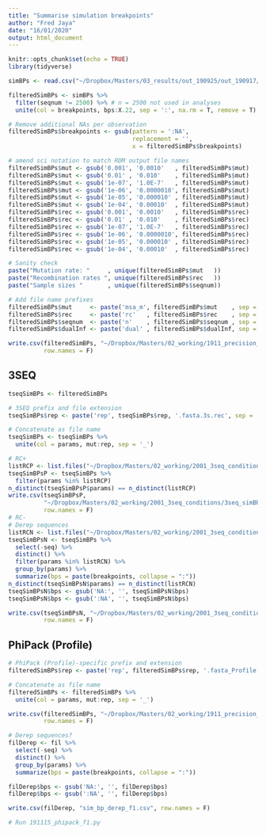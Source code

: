 ```yaml
---
title: "Summarise simulation breakpoints"
author: "Fred Jaya"
date: "16/01/2020"
output: html_document
---
```


```r
knitr::opts_chunk$set(echo = TRUE)
library(tidyverse)
```

```r
simBPs <- read.csv("~/Dropbox/Masters/03_results/out_190925/out_190917/S4_santa/V2_santa_bp.csv")

filteredSimBPs <- simBPs %>%
  filter(seqnum != 2500) %>% # n = 2500 not used in analyses
  unite(col = breakpoints, bps:X.22, sep = ':', na.rm = T, remove = T) # concat all bps in one col

# Remove additional NAs per observation
filteredSimBPs$breakpoints <- gsub(pattern = ':NA',
                                   replacement = '',
                                   x = filteredSimBPs$breakpoints)

# amend sci notation to match RDM output file names
filteredSimBPs$mut <- gsub('0.001', '0.0010'   , filteredSimBPs$mut)
filteredSimBPs$mut <- gsub('0.01' , '0.010'    , filteredSimBPs$mut)
filteredSimBPs$mut <- gsub('1e-07', '1.0E-7'   , filteredSimBPs$mut)
filteredSimBPs$mut <- gsub('1e-06', '0.0000010', filteredSimBPs$mut)
filteredSimBPs$mut <- gsub('1e-05', '0.000010' , filteredSimBPs$mut)
filteredSimBPs$mut <- gsub('1e-04', '0.00010'  , filteredSimBPs$mut)
filteredSimBPs$rec <- gsub('0.001', '0.0010'   , filteredSimBPs$rec)
filteredSimBPs$rec <- gsub('0.01' , '0.010'    , filteredSimBPs$rec)
filteredSimBPs$rec <- gsub('1e-07', '1.0E-7'   , filteredSimBPs$rec)
filteredSimBPs$rec <- gsub('1e-06', '0.0000010', filteredSimBPs$rec)
filteredSimBPs$rec <- gsub('1e-05', '0.000010' , filteredSimBPs$rec)
filteredSimBPs$rec <- gsub('1e-04', '0.00010'  , filteredSimBPs$rec)

# Sanity check
paste("Mutation rate: "     , unique(filteredSimBPs$mut   ))
paste("Recombination rates ", unique(filteredSimBPs$rec   ))
paste("Sample sizes "       , unique(filteredSimBPs$seqnum))

# Add file name prefixes
filteredSimBPs$mut     <- paste('msa_m', filteredSimBPs$mut    , sep = '')
filteredSimBPs$rec     <- paste('rc'   , filteredSimBPs$rec    , sep = '')
filteredSimBPs$seqnum  <- paste('n'    , filteredSimBPs$seqnum , sep = '')
filteredSimBPs$dualInf <- paste('dual' , filteredSimBPs$dualInf, sep = '')

write.csv(filteredSimBPs, "~/Dropbox/Masters/02_working/1911_precision_recall/191112_simbps/simBPHalfFiltered.csv",
          row.names = F)
```

## 3SEQ

```r
tseqSimBPs <- filteredSimBPs

# 3SEQ prefix and file extension
tseqSimBPs$rep <- paste('rep', tseqSimBPs$rep, '.fasta.3s.rec', sep = '')

# Concatenate as file name
tseqSimBPs <- tseqSimBPs %>%
  unite(col = params, mut:rep, sep = '_')

# RC+
listRCP <- list.files("~/Dropbox/Masters/02_working/2001_3seq_conditions/B2_3seq/RCp/")
tseqSimBPsP <- tseqSimBPs %>%
  filter(params %in% listRCP)
n_distinct(tseqSimBPsP$params) == n_distinct(listRCP)
write.csv(tseqSimBPsP, 
          "~/Dropbox/Masters/02_working/2001_3seq_conditions/3seq_simBP_RCP.csv",
          row.names = F)
# RC- 
# Derep sequences
listRCN <- list.files("~/Dropbox/Masters/02_working/2001_3seq_conditions/B2_3seq/RCn/")
tseqSimBPsN <- tseqSimBPs %>%
  select(-seq) %>%
  distinct() %>%
  filter(params %in% listRCN) %>%
  group_by(params) %>%
  summarize(bps = paste(breakpoints, collapse = ":"))
n_distinct(tseqSimBPsN$params) == n_distinct(listRCN)
tseqSimBPsN$bps <- gsub('NA:', '', tseqSimBPsN$bps)
tseqSimBPsN$bps <- gsub(':NA', '', tseqSimBPsN$bps)

write.csv(tseqSimBPsN, "~/Dropbox/Masters/02_working/2001_3seq_conditions/3seq_simBP_RCN.csv",
          row.names = F)

```

## PhiPack (Profile)

```r
# PhiPack (Profile)-specific prefix and extension 
filteredSimBPs$rep <- paste('rep', filteredSimBPs$rep, '.fasta_Profile.csv', sep = '')

# Concatenate as file name
filteredSimBPs <- filteredSimBPs %>%
  unite(col = params, mut:rep, sep = '_')

write.csv(filteredSimBPs, "~/Dropbox/Masters/02_working/1911_precision_recall/191112_simbps/sim_bp_f1.csv", 
          row.names = F)

# Derep sequences?
filDerep <- fil %>%
  select(-seq) %>%
  distinct() %>%
  group_by(params) %>%
  summarize(bps = paste(breakpoints, collapse = ":"))

filDerep$bps <- gsub('NA:', '', filDerep$bps)
filDerep$bps <- gsub(':NA', '', filDerep$bps)

write.csv(filDerep, "sim_bp_derep_f1.csv", row.names = F)

# Run 191115_phipack_f1.py
```